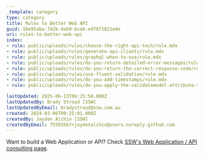 ```yaml
---
_template: category
type: category
title: Rules to Better Web API
guid: 1be95aba-742b-4ab9-bca6-ed78f1821ede
uri: rules-to-better-web-api
index:
- rule: public/uploads/rules/choose-the-right-api-tech/rule.mdx
- rule: public/uploads/rules/generate-api-clients/rule.mdx
- rule: public/uploads/rules/graphql-when-to-use/rule.mdx
- rule: public/uploads/rules/do-you-return-detailed-error-messages/rule.mdx
- rule: public/uploads/rules/do-you-return-the-correct-response-code/rule.mdx
- rule: public/uploads/rules/use-fluent-validation/rule.mdx
- rule: public/uploads/rules/do-you-add-timestamps/rule.mdx
- rule: public/uploads/rules/do-you-apply-the-validatemodel-attribute-to-all-controllers/rule.mdx

lastUpdated: 2025-06-13T06:25:58.000Z
lastUpdatedBy: Brady Stroud [SSW]
lastUpdatedByEmail: bradystroud@ssw.com.au
created: 2024-03-06T09:25:01.000Z
createdBy: Jayden Alchin [SSW]
createdByEmail: 75593567+jaydenalchin@users.noreply.github.com
---
```


Want to build a Web Application or API? Check [SSW's Web Application / API consulting page](https://ssw.com.au/consulting/web-applications).
